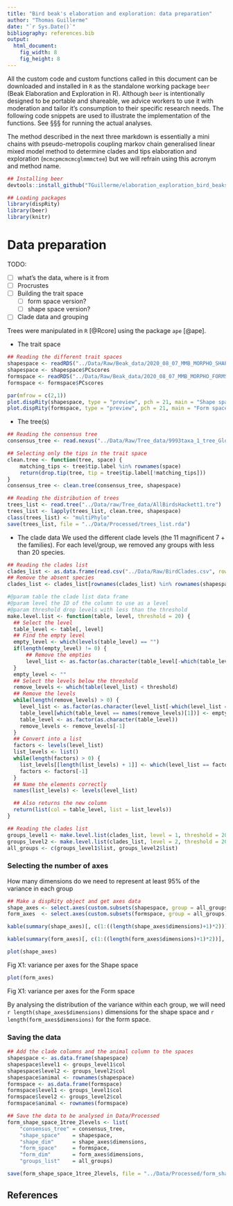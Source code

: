 ```yaml
---
title: "Bird beak's elaboration and exploration: data preparation"
author: "Thomas Guillerme"
date: "`r Sys.Date()`"
bibliography: references.bib
output:
  html_document:
    fig_width: 8
    fig_height: 8
---
```


All the custom code and custom functions called in this document can be downloaded and installed in `R` as the standalone working package `beer` (Beak Elaboration and Exploration in R).
Although `beer` is intentionally designed to be portable and shareable, we advice workers to use it with moderation and tailor it's consumption to their specific research needs.
The following code snippets are used to illustrate the implementation of the functions.
See §§§ for running the actual analyses.

The method described in the next three markdown is essentially a mini chains with pseudo-metropolis coupling markov chain generalised linear mixed model method to determine clades and tips elaboration and exploration (`mcmcpmcmcmcglmmmctee`) but we will refrain using this acronym and method name.


```r
## Installing beer
devtools::install_github("TGuillerme/elaboration_exploration_bird_beaks/beer")
```

```r
## Loading packages
library(dispRity)
library(beer)
library(knitr)
```


# Data preparation

TODO: 

 * [ ] what's the data, where is it from
 * [ ] Procrustes
 * [ ] Building the trait space
   - [ ] form space version?
   - [ ] shape space version?
 * [ ] Clade data and grouping


Trees were manipulated in `R` [@Rcore] using the package `ape` [@ape].

 * The trait space

```r
## Reading the different trait spaces
shapespace <- readRDS("../Data/Raw/Beak_data/2020_08_07_MMB_MORPHO_SHAPESPACE_FULL.rds")
shapespace <- shapespace$PCscores
formspace <- readRDS("../Data/Raw/Beak_data/2020_08_07_MMB_MORPHO_FORMSPACE_FULL.rds")
formspace <- formspace$PCscores
```

```r
par(mfrow = c(2,1))
plot.dispRity(shapespace, type = "preview", pch = 21, main = "Shape space")
plot.dispRity(formspace, type = "preview", pch = 21, main = "Form space")
```

 * The tree(s)

```r
## Reading the consensus tree
consensus_tree <- read.nexus("../Data/Raw/Tree_data/9993taxa_1_tree_Global_MCC_CA.tre")

## Selecting only the tips in the trait space
clean.tree <- function(tree, space) {
    matching_tips <- tree$tip.label %in% rownames(space)
    return(drop.tip(tree, tip = tree$tip.label[!matching_tips]))
}
consensus_tree <- clean.tree(consensus_tree, shapespace)

## Reading the distribution of trees
trees_list <- read.tree("../Data/raw/Tree_data/AllBirdsHackett1.tre")
trees_list <- lapply(trees_list, clean.tree, shapespace)
class(trees_list) <- "multiPhylo"
save(trees_list, file = "../Data/Processed/trees_list.rda")
```

 * The clade data
We used the different clade levels (the 11 magnificent 7 + the families). For each level/group, we removed any groups with less than 20 species.

```r
## Reading the clades list
clades_list <- as.data.frame(read.csv("../Data/Raw/BirdClades.csv", row.names = 1, stringsAsFactors = TRUE))
## Remove the absent species
clades_list <- clades_list[rownames(clades_list) %in% rownames(shapespace), ]

#@param table the clade list data frame
#@param level the ID of the column to use as a level
#@param threshold drop levels with less than the threshold
make.level.list <- function(table, level, threshold = 20) {
  ## Select the level
  table_level <- table[, level]
  ## Find the empty level
  empty_level <- which(levels(table_level) == "")
  if(length(empty_level) != 0) {
      ## Remove the empties
      level_list <- as.factor(as.character(table_level[-which(table_level == "")]))
  }
  empty_level <- ""
  ## Select the levels below the threshold
  remove_levels <- which(table(level_list) < threshold)
  ## Remove the levels
  while(length(remove_levels) > 0) {
    level_list <- as.factor(as.character(level_list[-which(level_list == names(remove_levels)[1])]))
    table_level[which(table_level == names(remove_levels)[1])] <- empty_level
    table_level <- as.factor(as.character(table_level))
    remove_levels <- remove_levels[-1]
  }
  ## Convert into a list
  factors <- levels(level_list)
  list_levels <- list()
  while(length(factors) > 0) {
    list_levels[[length(list_levels) + 1]] <- which(level_list == factors[1])
    factors <- factors[-1]
  }
  ## Name the elements correctly
  names(list_levels) <- levels(level_list)

  ## Also returns the new column
  return(list(col = table_level, list = list_levels))
}

## Reading the clades list
groups_level1 <- make.level.list(clades_list, level = 1, threshold = 20)
groups_level2 <- make.level.list(clades_list, level = 2, threshold = 20)
all_groups <- c(groups_level1$list, groups_level2$list)
```


### Selecting the number of axes

How many dimensions do we need to represent at least 95% of the variance in each group

```r
## Make a dispRity object and get axes data
shape_axes <- select.axes(custom.subsets(shapespace, group = all_groups))
form_axes  <- select.axes(custom.subsets(formspace, group = all_groups))
```

```r
kable(summary(shape_axes)[, c(1:((length(shape_axes$dimensions)+1)*2))], caption = "variance per axes for the Shape space", label = "Table X1")
```

```r
kable(summary(form_axes)[, c(1:((length(form_axes$dimensions)+1)*2))], caption = "variance per axes for the Form space", label = "Table X2")
```

```r
plot(shape_axes)
```
Fig X1: variance per axes for the Shape space

```r
plot(form_axes)
```
Fig X1: variance per axes for the Form space


By analysing the distribution of the variance within each group, we will need `r length(shape_axes$dimensions)` dimensions for the shape space and `r length(form_axes$dimensions)` for the form space.


### Saving the data

```r
## Add the clade columns and the animal column to the spaces
shapespace <- as.data.frame(shapespace)
shapespace$level1 <- groups_level1$col
shapespace$level2 <- groups_level2$col
shapespace$animal <- rownames(shapespace)
formspace <- as.data.frame(formspace)
formspace$level1 <- groups_level1$col
formspace$level2 <- groups_level2$col
formspace$animal <- rownames(formspace)

## Save the data to be analysed in Data/Processed
form_shape_space_1tree_2levels <- list(
    "consensus_tree" = consensus_tree,
    "shape_space"    = shapespace,
    "shape_dim"      = shape_axes$dimensions,
    "form_space"     = formspace,
    "form_dim"       = form_axes$dimensions,
    "groups_list"    = all_groups)

save(form_shape_space_1tree_2levels, file = "../Data/Processed/form_shape_space_1tree_2levels.rda")
```


## References